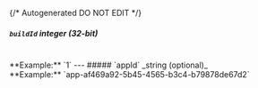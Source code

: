 {/* Autogenerated DO NOT EDIT  */}
##### `buildId` _integer (32-bit)_
<br/>
**Example:** `1`
---
##### `appId` _string (optional)_
<br/>
**Example:** `app-af469a92-5b45-4565-b3c4-b79878de67d2`

